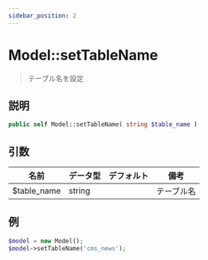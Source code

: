 ```yaml
---
sidebar_position: 2
---
```


# Model::setTableName

> テーブル名を設定

## 説明

```php
public self Model::setTableName( string $table_name )
```

## 引数

| 名前        | データ型 | デフォルト | 備考       |
| ----------- | -------- | ---------- | ---------- |
| $table_name | string   |            | テーブル名 |

## 例

```php title="Controller"
$model = new Model();
$model->setTableName('cms_news');
```
